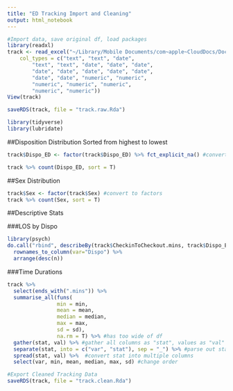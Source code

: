 ```yaml
---
title: "ED Tracking Import and Cleaning"
output: html_notebook
---
```



```r
#Import data, save original df, load packages
library(readxl)
track <- read_excel("~/Library/Mobile Documents/com~apple~CloudDocs/Documents/EM Research/Data Analysis/RVPv3.4/RawData/all.ED.visits.Oct17toSept19.xlsx", 
    col_types = c("text", "text", "date", 
        "text", "text", "date", "date", "date", 
        "date", "date", "date", "date", "date", 
        "date", "date", "numeric", "numeric", 
        "numeric", "numeric", "numeric", 
        "numeric", "numeric"))
View(track)

saveRDS(track, file = "track.raw.Rda")

library(tidyverse)
library(lubridate)
```


##Disposition Distribution
Sorted from highest to lowest
```r
track$Dispo_ED <- factor(track$Dispo_ED) %>% fct_explicit_na() #convert to factors

track %>% count(Dispo_ED, sort = T)
```

##Sex Distribution
```r
track$Sex <- factor(track$Sex) #convert to factors
track %>% count(Sex, sort = T)
```

##Descriptive Stats

###LOS by Dispo
```r
library(psych)
do.call("rbind", describeBy(track$CheckinToCheckout.mins, track$Dispo_ED)) %>% 
  rownames_to_column(var="Dispo") %>% 
  arrange(desc(n))
```

###Time Durations
```r
track %>% 
  select(ends_with(".mins")) %>%
  summarise_all(funs(
                min = min,
                mean = mean,
                median = median,
                max = max,
                sd = sd),
                na.rm = T) %>% #has too wide of df
  gather(stat, val) %>% #gather all columns as "stat", values as "val"
  separate(stat, into = c("var", "stat"), sep = "_") %>% #parse out stat as sep column, using "_" to separate
  spread(stat, val) %>%  #convert stat into multiple columns
  select(var, min, mean, median, max, sd) #change order
```


```r
#Export Cleaned Tracking Data
saveRDS(track, file = "track.clean.Rda")
```

